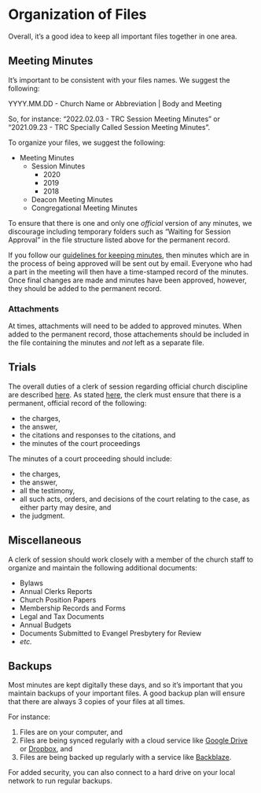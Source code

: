 # Organization of Files

Overall, it's a good idea to keep all important files together in one area.

## Meeting Minutes

It's important to be consistent with your files names. We suggest the following: 

YYYY.MM.DD - Church Name or Abbreviation | Body and Meeting

So, for instance: "2022.02.03 - TRC Session Meeting Minutes" or "2021.09.23 - TRC Specially Called Session Meeting Minutes".

To organize your files, we suggest the following:

* Meeting Minutes 
  * Session Minutes
    * 2020
    * 2019
    * 2018
  * Deacon Meeting Minutes
  * Congregational Meeting Minutes

To ensure that there is one and only one *official* version of any minutes, we discourage including temporary folders such as "Waiting for Session Approval" in the file structure listed above for the permanent record. 

If you follow our [guidelines for keeping minutes](keeping-minutes.html), then minutes which are in the process of being approved will be sent out by email. Everyone who had a part in the meeting will then have a time-stamped record of the minutes. Once final changes are made and minutes have been approved, however, they should be added to the permanent record.

### Attachments

At times, attachments will need to be added to approved minutes. When added to the permanent record, those attachements should be included in the file containing the minutes and *not* left as a separate file.

## Trials

The overall duties of a clerk of session regarding official church discipline are described [here](church-discipline.html). As stated [here](church-discipline.html#duties-of-the-clerk), the clerk must ensure that there is a permanent, official record of the following:

* the charges,
* the answer,
* the citations and responses to the citations, and
* the minutes of the court proceedings

The minutes of a court proceeding should include:

* the charges,
* the answer,
* all the testimony,
* all such acts, orders, and decisions of the court relating to the case, as either party may desire, and
* the judgment.

## Miscellaneous

A clerk of session should work closely with a member of the church staff to organize and maintain the following additional documents:

* Bylaws
* Annual Clerks Reports
* Church Position Papers
* Membership Records and Forms
* Legal and Tax Documents
* Annual Budgets
* Documents Submitted to Evangel Presbytery for Review
* *etc.*

## Backups

Most minutes are kept digitally these days, and so it's important that you maintain backups of your important files. A good backup plan will ensure that there are always 3 copies of your files at all times.

For instance:

1. Files are on your computer, and
2. Files are being synced regularly with a cloud service like [Google Drive](https://drive.google.com) or [Dropbox](https://dropbox.com), and
3. Files are being backed up regularly with a service like [Backblaze](https://www.backblaze.com).

For added security, you can also connect to a hard drive on your local network to run regular backups.